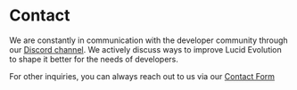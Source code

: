 # Contact

We are constantly in communication with the developer community through our [Discord channel]("https://discord.gg/gdU4DAcS"). We actively discuss ways to improve Lucid Evolution to shape it better for the needs of developers. 

For other inquiries, you can always reach out to us via our [Contact Form](https://docs.google.com/forms/d/e/1FAIpQLSckCpoU6Ckhsi713b7nYmMAtwqtTcUzsKSlJ-zpRb-6JA5JHw/viewform)
